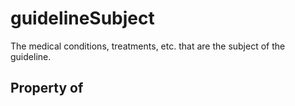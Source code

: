 # guidelineSubject

The medical conditions, treatments, etc. that are the subject of the guideline.

## Property of



